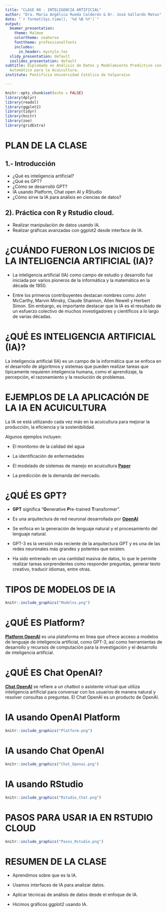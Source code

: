 ```yaml
---
title: "CLASE 08 - INTELIGENCIA ARTIFICIAL"
author: "Dra. María Angélica Rueda Calderón & Dr. José Gallardo Matus"
date: "`r format(Sys.time(), '%d %B %Y')`"
output:
  beamer_presentation:
    theme: Malmoe
    colortheme: seahorse
    fonttheme: professionalfonts
    includes:
      in_header: mystyle.tex
  slidy_presentation: default
  ioslides_presentation: default
subtitle: Diplomado en Análisis de Datos y Modelamiento Predictivo con Aprendizaje
  Automático para la Acuicultura.
institute: Pontificia Universidad Católica de Valparaíso

---
```


```r
knitr::opts_chunk$set(echo = FALSE)
library(dplyr)
library(readxl)
library(ggplot2)
library(tidyr)
library(knitr)
library(zoo)
library(gridExtra)
```

# PLAN DE LA CLASE

## **1.- Introducción**
    
- ¿Qué es inteligencia artificial?
- ¿Qué es GPT?
- ¿Cómo se desarrolló GPT?
- IA usando Platform, Chat open AI y RStudio
- ¿Cómo sirve la IA para análisis en ciencias de datos?

## **2). Práctica con R y Rstudio cloud.**

- Realizar manipulación de datos usando IA.
- Realizar gráficas avanzadas con ggplot2 desde interface de IA.

# ¿CUÁNDO FUERON LOS INICIOS DE LA INTELIGENCIA ARTIFICIAL (IA)?

- La inteligencia artificial (IA) como campo de estudio y desarrollo fue iniciada por varios pioneros de la informática y la matemática en la década de 1950. 

- Entre los primeros contribuyentes destacan nombres como John McCarthy, Marvin Minsky, Claude Shannon, Allen Newell y Herbert Simon. Sin embargo, es importante destacar que la IA es el resultado de un esfuerzo colectivo de muchos investigadores y científicos a lo largo de varias décadas.


# ¿QUÉ ES INTELIGENCIA ARTIFICIAL (IA)?

La inteligencia artificial (IA) es un campo de la informática que se enfoca en el desarrollo de algoritmos y sistemas que pueden realizar tareas que típicamente requieren inteligencia humana, como el aprendizaje, la percepción, el razonamiento y la resolución de problemas.


# EJEMPLOS DE LA APLICACIÓN DE LA IA EN ACUICULTURA

La IA se está utilizando cada vez más en la acuicultura para mejorar la producción, la eficiencia y la sostenibilidad. 

Algunos ejemplos incluyen:

- El monitoreo de la calidad del agua 

- La identificación de enfermedades

- El modelado de sistemas de manejo en acuicultura [**Paper**](https://drive.google.com/file/d/1R2CTpb7wA8pJsEuFras4_k9jRcXekAjU/view?usp=share_link)

- La predicción de la demanda del mercado.

# ¿QUÉ ES GPT?

- **GPT** significa "**G**enerative **P**re-trained **T**ransformer".

- Es una arquitectura de red neuronal desarrollada por [**OpenAI**](https://chat.openai.com/)

- Se enfoca en la generación de lenguaje natural y el procesamiento del lenguaje natural.

- GPT-3 es la versión más reciente de la arquitectura GPT y es una de las redes neuronales más grandes y potentes que existen.

- Ha sido entrenado en una cantidad masiva de datos, lo que le permite realizar tareas sorprendentes como responder preguntas, generar texto creativo, traducir idiomas, entre otras.

# TIPOS DE MODELOS DE IA

```r
knitr::include_graphics("Modelos.png")
```

# ¿QUÉ ES Platform?

[**Platform OpenAI**](https://platform.openai.com/) es una plataforma en línea que ofrece acceso a modelos de lenguaje de inteligencia artificial, como GPT-3, así como herramientas de desarrollo y recursos de computación para la investigación y el desarrollo de inteligencia artificial.

# ¿QUÉ ES Chat OpenAI?

[**Chat OpenAI**](https://chat.openai.com/) se refiere a un chatbot o asistente virtual que utiliza inteligencia artificial para conversar con los usuarios de manera natural y resolver consultas o preguntas. El Chat OpenAI es un producto de OpenAI.

# IA usando OpenAI Platform

```r
knitr::include_graphics("Platform.png")
```

# IA usando Chat OpenAI

```r
knitr::include_graphics("Chat_Openai.png")
```

# IA usando RStudio

```r
knitr::include_graphics("Rstudio_Chat.png")
```
# PASOS PARA USAR IA EN RSTUDIO CLOUD 

```r
knitr::include_graphics("Pasos_Rstudio.png")
```


# RESUMEN DE LA CLASE

- Aprendimos sobre que es la IA.

- Usamos interfaces de IA para analizar datos.

- Aplicar técnicas de análisis de datos desde el enfoque de IA.

- Hicimos gráficos ggplot2 usando IA.

